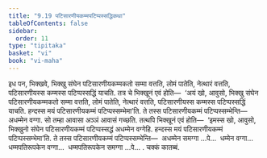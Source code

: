 ```yaml
---
title: "9.19 पटिसारणीयकम्मपटिप्पस्सद्धिकथा"
tableOfContents: false
sidebar:
  order: 11
type: "tipitaka"
basket: "vi"
book: "vi-maha"
---
```



<DynamicBreadcrumb />

<Division number="425" book="vi-maha">

<Paragraph number="1867" book="vi-maha">
इध पन, भिक्खवे, भिक्खु संघेन पटिसारणीयकम्मकतो सम्मा वत्तति, लोमं पातेति, नेत्थारं वत्तति, पटिसारणीयस्स कम्मस्स पटिप्पस्सद्धिं याचति. तत्र चे भिक्खूनं एवं होति—  ‘अयं खो, आवुसो, भिक्खु संघेन पटिसारणीयकम्मकतो सम्मा वत्तति, लोमं पातेति, नेत्थारं वत्तति, पटिसारणीयस्स कम्मस्स पटिप्पस्सद्धिं याचति. हन्दस्स मयं पटिसारणीयकम्मं पटिप्पस्सम्भेमा’ति. ते तस्स पटिसारणीयकम्मं पटिप्पस्सम्भेन्ति—  अधम्मेन वग्गा. सो तम्हा आवासा अञ्ञं आवासं गच्छति. तत्थपि भिक्खूनं एवं होति—  ‘इमस्स खो, आवुसो, भिक्खुनो संघेन पटिसारणीयकम्मं पटिप्पस्सद्धं अधम्मेन वग्गेहि. हन्दस्स मयं पटिसारणीयकम्मं पटिप्पस्सम्भेमा’ति. ते तस्स पटिसारणीयकम्मं पटिप्पस्सम्भेन्ति—  अधम्मेन समग्गा …पे…  धम्मेन वग्गा…  धम्मपतिरूपकेन वग्गा…  धम्मपतिरूपकेन समग्गा …पे… .

</Paragraph>
</Division>

<Paragraph number="1868" type="center" book="vi-maha">
चक्कं कातब्बं.
</Paragraph>